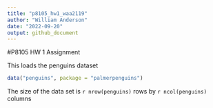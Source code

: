 ```yaml
---
title: "p8105_hw1_waa2119"
author: "William Anderson"
date: "2022-09-20"
output: github_document
---
```


#P8105 HW 1 Assignment

This loads the penguins dataset
```r
data("penguins", package = "palmerpenguins")
```

The size of the data set is `r nrow(penguins)` rows by `r ncol(penguins)` columns



